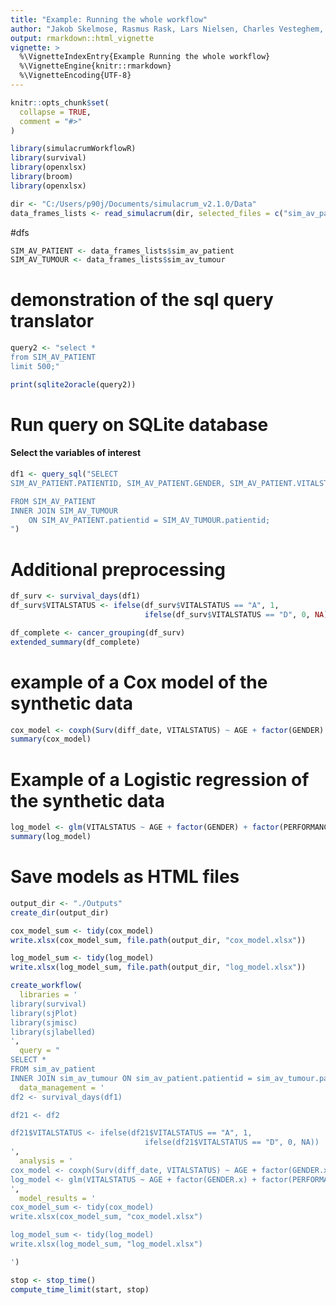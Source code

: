 ```yaml
---
title: "Example: Running the whole workflow"
author: "Jakob Skelmose, Rasmus Rask, Lars Nielsen, Charles Vesteghem, Jennifer Bartell, Martin Bøgsted"
output: rmarkdown::html_vignette
vignette: >
  %\VignetteIndexEntry{Example Running the whole workflow}
  %\VignetteEngine{knitr::rmarkdown}
  %\VignetteEncoding{UTF-8}
---
```


```r
knitr::opts_chunk$set(
  collapse = TRUE,
  comment = "#>"
)
```

```r
library(simulacrumWorkflowR)
library(survival)
library(openxlsx)
library(broom)
library(openxlsx)
```


```r
dir <- "C:/Users/p90j/Documents/simulacrum_v2.1.0/Data"
data_frames_lists <- read_simulacrum(dir, selected_files = c("sim_av_patient", "sim_av_tumour")) 
```


#dfs
```r
SIM_AV_PATIENT <- data_frames_lists$sim_av_patient
SIM_AV_TUMOUR <- data_frames_lists$sim_av_tumour
```

# demonstration of the sql query translator 
```r
query2 <- "select *
from SIM_AV_PATIENT
limit 500;"
```

```r
print(sqlite2oracle(query2))
```

# Run query on SQLite database
#### Select the variables of interest
```r
df1 <- query_sql("SELECT 
SIM_AV_PATIENT.PATIENTID, SIM_AV_PATIENT.GENDER, SIM_AV_PATIENT.VITALSTATUS, SIM_AV_PATIENT.VITALSTATUSDATE, SIM_AV_TUMOUR.DIAGNOSISDATEBEST, SIM_AV_TUMOUR.AGE, SIM_AV_TUMOUR.PERFORMANCESTATUS, SIM_AV_TUMOUR.SITE_ICD10_O2_3CHAR

FROM SIM_AV_PATIENT
INNER JOIN SIM_AV_TUMOUR 
    ON SIM_AV_PATIENT.patientid = SIM_AV_TUMOUR.patientid;
")
```

# Additional preprocessing
```r
df_surv <- survival_days(df1)
df_surv$VITALSTATUS <- ifelse(df_surv$VITALSTATUS == "A", 1,
                              ifelse(df_surv$VITALSTATUS == "D", 0, NA))

df_complete <- cancer_grouping(df_surv)
extended_summary(df_complete)
```


# example of a Cox model of the synthetic data
```r
cox_model <- coxph(Surv(diff_date, VITALSTATUS) ~ AGE + factor(GENDER) + factor(PERFORMANCESTATUS), data=df_complete)
summary(cox_model)
```

# Example of a Logistic regression of the synthetic data
```r
log_model <- glm(VITALSTATUS ~ AGE + factor(GENDER) + factor(PERFORMANCESTATUS), data=df_complete, family = "binomial")
summary(log_model)
```

# Save models as HTML files 
```r
output_dir <- "./Outputs"
create_dir(output_dir)

cox_model_sum <- tidy(cox_model)
write.xlsx(cox_model_sum, file.path(output_dir, "cox_model.xlsx"))

log_model_sum <- tidy(log_model)
write.xlsx(log_model_sum, file.path(output_dir, "log_model.xlsx"))
```

```r
create_workflow(
  libraries = '              
library(survival)
library(sjPlot)
library(sjmisc)
library(sjlabelled)
',
  query = "                  
SELECT *
FROM sim_av_patient
INNER JOIN sim_av_tumour ON sim_av_patient.patientid = sim_av_tumour.patientid;",
  data_management = '        
df2 <- survival_days(df1)

df21 <- df2

df21$VITALSTATUS <- ifelse(df21$VITALSTATUS == "A", 1,
                              ifelse(df21$VITALSTATUS == "D", 0, NA))
',
  analysis = '
cox_model <- coxph(Surv(diff_date, VITALSTATUS) ~ AGE + factor(GENDER.x) + factor(PERFORMANCESTATUS), data=df21)
log_model <- glm(VITALSTATUS ~ AGE + factor(GENDER.x) + factor(PERFORMANCESTATUS), data=df21, family = "binomial")
',
  model_results = '
cox_model_sum <- tidy(cox_model)
write.xlsx(cox_model_sum, "cox_model.xlsx")

log_model_sum <- tidy(log_model) 
write.xlsx(log_model_sum, "log_model.xlsx")

')

```


```r
stop <- stop_time()
compute_time_limit(start, stop)
```